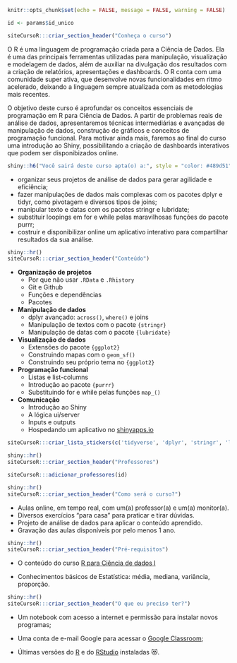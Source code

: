 ```r
knitr::opts_chunk$set(echo = FALSE, message = FALSE, warning = FALSE)

id <- params$id_unico
```

```r
siteCursoR:::criar_section_header("Conheça o curso")
```

O R é uma linguagem de programação criada para a Ciência de Dados. Ela é uma das principais ferramentas utilizadas para manipulação, visualização e modelagem de dados, além de auxiliar na divulgação dos resultados com a criação de relatórios, apresentações e dashboards. O R conta com uma comunidade super ativa, que desenvolve novas funcionalidades em ritmo acelerado, deixando a linguagem sempre atualizada com as metodologias mais recentes.

O objetivo deste curso é aprofundar os conceitos essenciais de programação em R para Ciência de Dados. A partir de problemas reais de análise de dados, apresentaremos técnicas intermediárias e avançadas de manipulação de dados, construção de gráficos e conceitos de programação funcional. Para motivar ainda mais, faremos ao final do curso uma introdução ao Shiny, possibilitando a criação de dashboards interativos que podem ser disponibizados online.

```r
shiny::h6("Você sairá deste curso apta(o) a:", style = "color: #489d51")
```


::: {.voce-saira}
- organizar seus projetos de análise de dados para gerar agilidade e eficiência;
- fazer manipulações de dados mais complexas com os pacotes dplyr e tidyr, como pivotagem e diversos tipos de joins;
- manipular texto e datas com os pacotes stringr e lubridate;
- substituir loopings em for e while pelas maravilhosas funções do pacote purrr;
- costruir e disponibilizar online um aplicativo interativo para compartilhar resultados da sua análise.
:::


```r
shiny::hr()
siteCursoR:::criar_section_header("Conteúdo")
```


::: {.row}

:::: {.column-esq}
- **Organização de projetos**
  - Por que não usar `.RData` e `.Rhistory`
  - Git e Github
  - Funções e dependências
  - Pacotes
- **Manipulação de dados**
  - dplyr avançado: `across()`, `where()` e joins
  - Manipulação de textos com o pacote `{stringr}`
  - Manipulação de datas com o pacote `{lubridate}`
- **Visualização de dados**
  - Extensões do pacote `{ggplot2}`
  - Construindo mapas com o `geom_sf()`
  - Construindo seu próprio tema no `{ggplot2}`
- **Programação funcional**
  - Listas e list-columns
  - Introdução ao pacote `{purrr}`
  - Substituindo for e while pelas funções `map_()`
- **Comunicação**
  - Introdução ao Shiny
  - A lógica ui/server
  - Inputs e outputs
  - Hospedando um aplicativo no [shinyapps.io](https://www.shinyapps.io/)
::::

:::: {.column-dir}

::::: {.row .justify-content-center}
```r
siteCursoR:::criar_lista_stickers(c('tidyverse', 'dplyr', 'stringr', 'lubridate', 'ggplot2', 'purrr', 'usethis', 'devtools', 'shiny')) 
```
:::::

:::: 

:::


```r
shiny::hr()
siteCursoR:::criar_section_header("Professores")
```

```r
siteCursoR:::adicionar_professores(id)
```

```r
shiny::hr()
siteCursoR:::criar_section_header("Como será o curso?")
```

- Aulas online, em tempo real, com um(a) professor(a) e um(a) monitor(a). 
- Diversos exercícios "para casa" para praticar e tirar dúvidas.
- Projeto de análise de dados para aplicar o conteúdo aprendido.
- Gravação das aulas disponíveis por pelo menos 1 ano.

```r
shiny::hr()
siteCursoR:::criar_section_header("Pré-requisitos") 
```

- O conteúdo do curso [R para Ciência de dados I](https://www.curso-r.com/cursos/r4ds-1)

- Conhecimentos básicos de Estatística: média, mediana, variância, proporção.

```r
shiny::hr()
siteCursoR:::criar_section_header("O que eu preciso ter?")
```

- Um notebook com acesso a internet e permissão para instalar novos programas;

- Uma conta de e-mail Google para acessar o [Google Classroom](https://classroom.google.com/);

-  Últimas versões do [R](https://cran.r-project.org/) e do [RStudio](https://www.rstudio.com/products/rstudio/download/) instaladas &#128571;.

